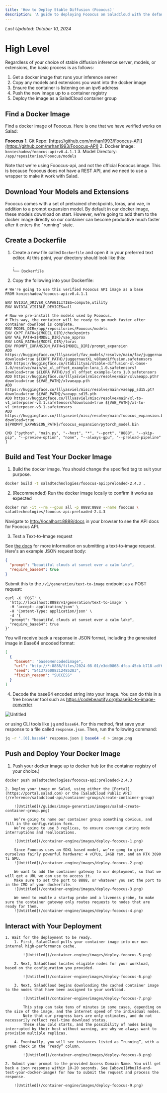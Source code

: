 ```yaml
---
title: 'How to Deploy Stable Diffusion (Fooocus)'
description: 'A guide to deploying Fooocus on SaladCloud with the default models preloaded.'
---
```


_Last Updated: October 10, 2024_

# High Level

Regardless of your choice of stable diffusion inference server, models, or extensions, the basic process is as follows:

1. Get a docker image that runs your inference server
2. Copy any models and extensions you want into the docker image
3. Ensure the container is listening on an ipv6 address
4. Push the new image up to a container registry
5. Deploy the image as a SaladCloud container group

## Find a Docker Image

Find a docker image of Fooocus. Here is one that we have verified works on Salad:

**Fooocus** 1. Git Repo: [https://github.com/mrhan1993/Fooocus-API](https://github.com/mrhan1993/Fooocus-API) 2. Docker
Image: `konieshadow/fooocus-api:v0.4.1.1` 3. Model Directory: `/app/repositories/Fooocus/models`

Note that we're using Fooocus-api, and not the official Fooocus image. This is because Fooocus does not have a REST API,
and we need to use a wrapper to make it work with Salad.

## Download Your Models and Extensions

Fooocus comes with a set of pretrained checkpoints, loras, and vae, in addition to a prompt expansion model. By default
in our docker image, these models download on start. However, we're going to add them to the docker image directly so
our container can become productive much faster after it enters the "running" state.

## Create a Dockerfile

1. Create a new file called `Dockerfile` and open it in your preferred text editor. At this point, your directory should
   look like this:

   ```
   .
   └── Dockerfile
   ```

2. Copy the following into your Dockerfile:

```docker
# We're going to use this verified Fooocus API image as a base
FROM konieshadow/fooocus-api:v0.4.1.1

ENV NVIDIA_DRIVER_CAPABILITIES=compute,utility
ENV NVIDIA_VISIBLE_DEVICES=all

# Now we pre-install the models used by Fooocus.
# This way, the container will be ready to go much faster after container download is complete.
ENV MODEL_DIR=/app/repositories/Fooocus/models
ENV CKPT_PATH=${MODEL_DIR}/checkpoints
ENV VAE_PATH=${MODEL_DIR}/vae_approx
ENV LORA_PATH=${MODEL_DIR}/loras
ENV PROMPT_EXPANSION_PATH=${MODEL_DIR}/prompt_expansion
ADD https://huggingface.co/lllyasviel/fav_models/resolve/main/fav/juggernautXL_v8Rundiffusion.safetensors?download=true ${CKPT_PATH}/juggernautXL_v8Rundiffusion.safetensors
ADD https://huggingface.co/stabilityai/stable-diffusion-xl-base-1.0/resolve/main/sd_xl_offset_example-lora_1.0.safetensors?download=true ${LORA_PATH}/sd_xl_offset_example-lora_1.0.safetensors
ADD https://huggingface.co/lllyasviel/misc/resolve/main/xlvaeapp.pth?download=true ${VAE_PATH}/xlvaeapp.pth
ADD https://huggingface.co/lllyasviel/misc/resolve/main/vaeapp_sd15.pt?download=true ${VAE_PATH}/vaeapp_sd15.pth
ADD https://huggingface.co/lllyasviel/misc/resolve/main/xl-to-v1_interposer-v3.1.safetensors?download=true ${VAE_PATH}/xl-to-v1_interposer-v3.1.safetensors
ADD https://huggingface.co/lllyasviel/misc/resolve/main/fooocus_expansion.bin?download=true ${PROMPT_EXPANSION_PATH}/fooocus_expansion/pytorch_model.bin

CMD ["python", "main.py", "--host", "*", "--port", "8888", "--skip-pip", "--preview-option", "none", "--always-gpu", "--preload-pipeline" ]
```

## Build and Test Your Docker Image

1. Build the docker image. You should change the specified tag to suit your purpose.

```bash
docker build -t saladtechnologies/fooocus-api:preloaded-2.4.3 .
```

2. (Recommended) Run the docker image locally to confirm it works as expected

```bash
docker run -it --rm --gpus all -p 8888:8888 --name fooocus \
saladtechnologies/fooocus-api:preloaded-2.4.3
```

Navigate to [http://localhost:8888/docs](http://localhost:8888/docs) in your browser to see the API docs for Fooocus
API.

3. Test a Text-to-Image request

See [the docs](http://localhost:8888/docs#/GenerateV1/text2img_generation_v1_generation_text_to_image_post) for more
information on submitting a text-to-image request. Here's an example JSON request body:

```json
{
  "prompt": "beautiful clouds at sunset over a calm lake",
  "require_base64": true
}
```

Submit this to the `/v1/generation/text-to-image` endpoint as a POST request:

```shell
curl -X 'POST' \
  'http://localhost:8888/v1/generation/text-to-image' \
  -H 'accept: application/json' \
  -H 'Content-Type: application/json' \
  -d '{
  "prompt": "beautiful clouds at sunset over a calm lake",
  "require_base64": true
}'
```

You will receive back a response in JSON format, including the generated image in Base64 encoded format:

```json
[
  {
    "base64": "base64encodedimage",
    "url": "http://*:8888/files/2024-08-01/e3dd0868-dfca-45cb-b718-adf65c745c10-0.png",
    "seed": "5413726088212485283",
    "finish_reason": "SUCCESS"
  }
]
```

4. Decode the base64 encoded string into your image. You can do this in a free browser tool such as
   https://codebeautify.org/base64-to-image-converter

![Untitled](/container-engine/images/sunset-base64-3.png)

or using CLI tools like `jq` and `base64`. For this method, first save your response to a file called `response.json`.
Then, run the following command:

```bash
jq -r '.[0].base64' response.json | base64 -d > image.png
```

## Push and Deploy Your Docker Image

1. Push your docker image up to docker hub (or the container registry of your choice.)

```bash
docker push saladtechnologies/fooocus-api:preloaded-2.4.3
```

    2. Deploy your image on Salad, using either the [Portal](https://portal.salad.com) or the [SaladCloud Public API](/reference/saladcloud-api/container-groups/create-container-group)

        ![Untitled](/guides/image-generation/images/salad-create-container-group.png)

        We’re going to name our container group something obvious, and fill in the configuration form.
        We’re going to use 3 replicas, to ensure coverage during node interruptions and reallocations.

        ![Untitled](/container-engine/images/deploy-fooocus-1.png)

        Since Fooocus uses an SDXL based model, we’re gong to give ourselves fairly powerful hardware: 4 vCPUs, 24GB ram, and an RTX 3090 Ti GPU.
        ![Untitled](/container-engine/images/deploy-fooocus-2.png)

        We want to add the container gateway to our deployment, so that we will get a URL we can use to access it.
        Make sure to set the port to 8888, or whatever you set the port to in the CMD of your dockerfile.
        ![Untitled](/container-engine/images/deploy-fooocus-3.png)

        We need to enable a startup probe and a liveness probe, to make sure the container gateway only routes requests to nodes that are ready for them.
        ![Untitled](/container-engine/images/deploy-fooocus-4.png)

## Interact with Your Deployment

    1. Wait for the deployment to be ready.
        1. First, SaladCloud pulls your container image into our own internal high-performance cache.

            ![Untitled](/container-engine/images/deploy-fooocus-5.png)

        2. Next, SaladCloud locates eligible nodes for your workload, based on the configuration you provided.

            ![Untitled](/container-engine/images/deploy-fooocus-6.png)

        3. Next, SaladCloud begins downloading the cached container image to the nodes that have been assigned to your workload.

            ![Untitled](/container-engine/images/deploy-fooocus-7.png)

            This step can take tens of minutes in some cases, depending on the size of the image, and the internet speed of the individual nodes.
            Note that our progress bars are only estimates, and do not necessarily reflect real-time download status.
            These slow cold starts, and the possibility of nodes being interrupted by their host without warning, are why we always want to provision multiple replicas.

        4. Eventually, you will see instances listed as “running”, with a green check in the “ready” column.

            ![Untitled](/container-engine/images/deploy-fooocus-8.png)

    2. Submit your prompt to the provided Access Domain Name. You will get back a json response within 10-20 seconds. See [above](#build-and-test-your-docker-image) for how to submit the request and process the response.

        ![Untitled](/container-engine/images/deploy-fooocus-9.png)
